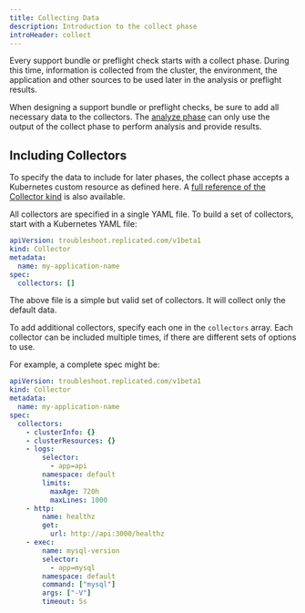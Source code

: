```yaml
---
title: Collecting Data
description: Introduction to the collect phase
introHeader: collect
---
```


Every support bundle or preflight check starts with a collect phase.
During this time, information is collected from the cluster, the environment, the application and other sources to be used later in the analysis or preflight results.

When designing a support bundle or preflight checks, be sure to add all necessary data to the collectors.
The [analyze phase](https://troubleshoot.sh/analyze) can only use the output of the collect phase to perform analysis and provide results.

## Including Collectors

To specify the data to include for later phases, the collect phase accepts a Kubernetes custom resource as defined here.
A [full reference of the Collector kind](./collectors) is also available.

All collectors are specified in a single YAML file.
To build a set of collectors, start with a Kubernetes YAML file:

```yaml
apiVersion: troubleshoot.replicated.com/v1beta1
kind: Collector
metadata:
  name: my-application-name
spec:
  collectors: []
```

The above file is a simple but valid set of collectors.
It will collect only the default data.

To add additional collectors, specify each one in the `collectors` array.
Each collector can be included multiple times, if there are different sets of options to use.

For example, a complete spec might be:

```yaml
apiVersion: troubleshoot.replicated.com/v1beta1
kind: Collector
metadata:
  name: my-application-name
spec:
  collectors:
    - clusterInfo: {}
    - clusterResources: {}
    - logs:
        selector:
          - app=api
        namespace: default
        limits:
          maxAge: 720h
          maxLines: 1000
    - http:
        name: healthz
        get:
          url: http://api:3000/healthz
    - exec:
        name: mysql-version
        selector:
          - app=mysql
        namespace: default
        command: ["mysql"]
        args: ["-V"]
        timeout: 5s
```
